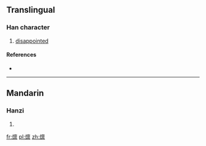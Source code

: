 {{also|燣}}
==Translingual==

===Han character===
{{Han char|rn=86|rad=火|as=13|sn=17|four=|canj=FYWF}}

# [[disappointed]]

====References====
* {{Han ref|kx=0685.201|hdz=32241.111|uh=71F7|ud=29175}}

----

==Mandarin==

===Hanzi===
{{cmn-hanzi|pin=[[lán]] ([[lan2]])|wg=lan<sup>2</sup>}}

# {{defn|lang=cmn|sort=火13}}

[[fr:燷]]
[[pl:燷]]
[[zh:燷]]